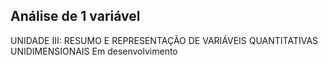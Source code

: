 ## Análise de 1 variável {.headline-page .headline2-page #analise-uma-variaveis}


UNIDADE III: RESUMO E REPRESENTAÇÃO DE VARIÁVEIS QUANTITATIVAS UNIDIMENSIONAIS
Em desenvolvimento